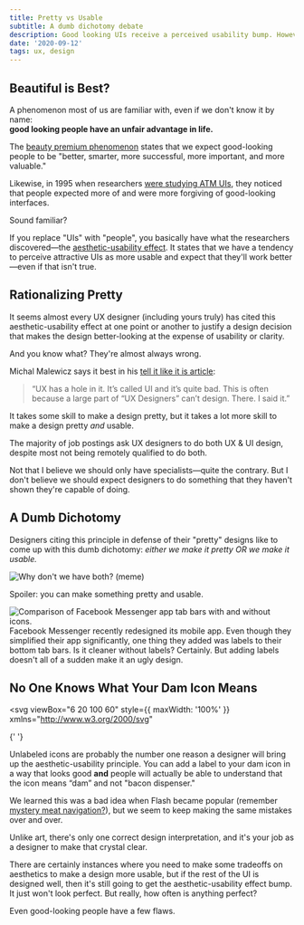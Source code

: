 ```yaml
---
title: Pretty vs Usable
subtitle: A dumb dichotomy debate
description: Good looking UIs receive a perceived usability bump. However, that doesn't mean we should be sacrificing usability in order to make the design as pretty as possible.
date: '2020-09-12'
tags: ux, design
---
```


## Beautiful is Best?

A phenomenon most of us are familiar with, even if we don't know it by name:  
**good looking people have an unfair advantage in life.**

The [beauty premium phenomenon](https://en.wikipedia.org/wiki/Physical_attractiveness_stereotype#Beauty_premium_phenomenon) states that we expect good-looking people to be "better, smarter, more successful, more important, and more valuable."

Likewise, in 1995 when researchers [were studying ATM UIs](https://www.researchgate.net/publication/290957555_Apparent_usability_vs_inherent_usability_experimental_analysis_on_the_determinants_of_the_apparent_usability), they noticed that people expected more of and were more forgiving of good-looking interfaces.

Sound familiar?

If you replace "UIs" with "people", you basically have what the researchers discovered—the [aesthetic-usability effect](https://www.nngroup.com/articles/aesthetic-usability-effect/). It states that we have a tendency to perceive attractive UIs as more usable and expect that they'll work better—even if that isn't true.

## Rationalizing Pretty

It seems almost every UX designer (including yours truly) has cited this aesthetic-usability effect at one point or another to justify a design decision that makes the design better-looking at the expense of usability or clarity.

And you know what? They're almost always wrong.

Michal Malewicz says it best in his [tell it like it is article](https://uxdesign.cc/ux-has-pretty-bad-ux-fd2702e5c22a):

> “UX has a hole in it. It’s called UI and it’s quite bad. This is often because a large part of “UX Designers” can’t design. There. I said it.”

It takes some skill to make a design pretty, but it takes a lot more skill to make a design pretty _and_ usable.

The majority of job postings ask UX designers to do both UX & UI design, despite most not being remotely qualified to do both.

Not that I believe we should only have specialists—quite the contrary. But I don't believe we should expect designers to do something that they haven't shown they're capable of doing.

## A Dumb Dichotomy

Designers citing this principle in defense of their "pretty" designs like to come up with this dumb dichotomy: _either we make it pretty OR we make it usable._

![Why don't we have both? (meme)](./why-not-both.gif)

Spoiler: you can make something pretty and usable.

![Comparison of Facebook Messenger app tab bars with and without icons.](./fb-messenger-icons.jpg)
Facebook Messenger recently redesigned its mobile app. Even though they simplified their app significantly, one thing they added was labels to their bottom tab bars. Is it cleaner without labels? Certainly. But adding labels doesn't all of a sudden make it an ugly design.

## No One Knows What Your Dam Icon Means

<svg
  viewBox="6 20 100 60"
  style={{ maxWidth: '100%' }}
  xmlns="http://www.w3.org/2000/svg"
>
  <path d="M62.43 77.004a2.392 2.392 0 01-2.394 2.394l-18.774.004a2.392 2.392 0 01-2.394-2.394V22.996a2.395 2.395 0 012.394-2.395h10.802a2.395 2.395 0 012.394 2.395zM93.133 59.227c-1.457 0-2.469-.676-3.441-1.328-.922-.613-1.793-1.195-3.067-1.195-1.18 0-2.015.496-2.98 1.07-1.145.68-2.442 1.453-4.457 1.453s-3.207-.77-4.258-1.445c-.895-.578-1.672-1.078-2.914-1.078-1.492 0-2.793.695-4.055 1.367-1.11.594-2.16 1.156-3.25 1.156a.795.795 0 01-.797-.797c0-.441.356-.797.797-.797.692 0 1.57-.469 2.5-.969 1.367-.73 2.914-1.558 4.805-1.558 1.715 0 2.812.707 3.777 1.332.95.613 1.848 1.191 3.395 1.191 1.578 0 2.582-.597 3.64-1.23 1.07-.637 2.18-1.297 3.797-1.297 1.758 0 2.922.777 3.95 1.465.85.566 1.581 1.058 2.558 1.058a.802.802 0 010 1.602zM93.133 75.711c-1.457 0-2.469-.676-3.441-1.324-.922-.613-1.793-1.196-3.067-1.196-1.18 0-2.015.497-2.98 1.07-1.145.68-2.442 1.454-4.457 1.454s-3.207-.77-4.258-1.445c-.895-.579-1.672-1.075-2.914-1.075-1.492 0-2.793.696-4.055 1.368-1.11.593-2.16 1.156-3.25 1.156-.441 0-.797-.356-.797-.797s.356-.797.797-.797c.692 0 1.57-.473 2.5-.969 1.367-.73 2.914-1.558 4.805-1.558 1.715 0 2.812.707 3.777 1.332.95.613 1.848 1.191 3.395 1.191 1.578 0 2.582-.598 3.64-1.23 1.07-.637 2.18-1.297 3.797-1.297 1.758 0 2.922.777 3.95 1.464.85.567 1.581 1.06 2.558 1.06.441 0 .797.355.797.796 0 .441-.36.797-.797.797zM93.133 67.512c-1.457 0-2.469-.676-3.441-1.328-.922-.613-1.793-1.195-3.067-1.195-1.18 0-2.015.496-2.98 1.07-1.145.683-2.442 1.453-4.457 1.453s-3.207-.77-4.258-1.445c-.895-.578-1.672-1.074-2.914-1.074-1.492 0-2.793.695-4.055 1.367-1.11.593-2.16 1.156-3.25 1.156a.798.798 0 010-1.594c.692 0 1.57-.469 2.5-.969 1.367-.73 2.914-1.554 4.805-1.554 1.715 0 2.812.707 3.777 1.332.95.613 1.848 1.191 3.395 1.191 1.578 0 2.582-.598 3.64-1.23 1.07-.637 2.18-1.297 3.797-1.297 1.758 0 2.922.777 3.95 1.464.85.567 1.581 1.06 2.558 1.06.441 0 .797.355.797.796a.8.8 0 01-.797.797zM35.297 36.098c-1.457 0-2.469-.676-3.441-1.328-.922-.617-1.793-1.2-3.063-1.2-1.184 0-2.016.497-2.98 1.071-1.145.684-2.442 1.453-4.461 1.453-2.016 0-3.207-.77-4.258-1.445-.895-.578-1.668-1.078-2.914-1.078-1.489 0-2.793.695-4.055 1.37-1.113.595-2.164 1.157-3.254 1.157a.795.795 0 01-.797-.797c0-.441.356-.797.797-.797.692 0 1.57-.469 2.504-.969 1.367-.73 2.914-1.554 4.805-1.554 1.715 0 2.812.707 3.777 1.332.95.613 1.848 1.191 3.395 1.191 1.578 0 2.582-.597 3.644-1.226 1.07-.637 2.176-1.297 3.797-1.297 1.758 0 2.922.777 3.95 1.464.85.567 1.585 1.06 2.558 1.06.441 0 .797.355.797.796a.806.806 0 01-.801.797zM35.297 52.582c-1.457 0-2.469-.676-3.441-1.328-.922-.613-1.793-1.195-3.063-1.195-1.184 0-2.016.496-2.98 1.07-1.145.683-2.442 1.453-4.461 1.453-2.016 0-3.207-.77-4.258-1.445-.895-.578-1.668-1.075-2.914-1.075-1.489 0-2.793.696-4.055 1.368-1.113.59-2.164 1.152-3.254 1.152-.441 0-.797-.355-.797-.797s.356-.797.797-.797c.692 0 1.57-.469 2.504-.965 1.367-.73 2.914-1.558 4.805-1.558 1.715 0 2.812.707 3.777 1.332.95.613 1.848 1.191 3.395 1.191 1.578 0 2.582-.597 3.644-1.23 1.07-.637 2.176-1.297 3.797-1.297 1.758 0 2.922.781 3.95 1.465.85.566 1.585 1.058 2.558 1.058.441 0 .797.356.797.797a.807.807 0 01-.801.8zM35.297 44.379c-1.457 0-2.469-.676-3.441-1.324-.922-.617-1.793-1.2-3.063-1.2-1.184 0-2.016.497-2.98 1.07-1.145.68-2.442 1.454-4.461 1.454-2.016 0-3.207-.77-4.258-1.445-.895-.578-1.668-1.078-2.914-1.078-1.489 0-2.793.695-4.055 1.367-1.113.594-2.164 1.156-3.254 1.156a.795.795 0 01-.797-.797c0-.441.356-.797.797-.797.692 0 1.57-.469 2.504-.969 1.367-.73 2.914-1.554 4.805-1.554 1.715 0 2.812.707 3.777 1.332.95.613 1.848 1.191 3.395 1.191 1.578 0 2.582-.597 3.644-1.23 1.07-.637 2.176-1.297 3.797-1.297 1.758 0 2.922.777 3.95 1.465.85.566 1.585 1.058 2.558 1.058.441 0 .797.356.797.797a.807.807 0 01-.801.8zM35.297 60.234c-1.457 0-2.469-.676-3.441-1.324-.922-.613-1.793-1.195-3.063-1.195-1.184 0-2.016.496-2.98 1.07-1.145.68-2.442 1.453-4.461 1.453-2.016 0-3.207-.77-4.258-1.445-.895-.575-1.668-1.075-2.914-1.075-1.489 0-2.793.696-4.055 1.368-1.113.593-2.164 1.156-3.254 1.156a.795.795 0 01-.797-.797c0-.441.356-.797.797-.797.692 0 1.57-.473 2.504-.969 1.367-.73 2.914-1.554 4.805-1.554 1.715 0 2.812.707 3.777 1.332.95.613 1.848 1.191 3.395 1.191 1.578 0 2.582-.598 3.644-1.23 1.07-.637 2.176-1.293 3.797-1.293 1.758 0 2.922.777 3.95 1.464.85.567 1.585 1.059 2.558 1.059.441 0 .797.355.797.797a.802.802 0 01-.801.789zM35.297 76.723c-1.457 0-2.469-.676-3.441-1.324-.922-.617-1.793-1.196-3.063-1.196-1.184 0-2.016.497-2.98 1.07-1.145.68-2.442 1.454-4.461 1.454-2.016 0-3.207-.77-4.258-1.445-.895-.579-1.668-1.075-2.914-1.075-1.489 0-2.793.696-4.055 1.368-1.113.593-2.164 1.156-3.254 1.156-.441 0-.797-.356-.797-.797s.356-.797.797-.797c.692 0 1.57-.473 2.504-.969 1.367-.73 2.914-1.558 4.805-1.558 1.715 0 2.812.707 3.777 1.332.95.613 1.848 1.191 3.395 1.191 1.578 0 2.582-.598 3.644-1.23 1.07-.637 2.176-1.297 3.797-1.297 1.758 0 2.922.777 3.95 1.464.85.567 1.585 1.06 2.558 1.06.441 0 .797.355.797.796a.804.804 0 01-.801.797zM35.297 68.52c-1.457 0-2.469-.676-3.441-1.328-.922-.613-1.793-1.195-3.063-1.195-1.184 0-2.016.496-2.98 1.07-1.145.683-2.442 1.453-4.461 1.453-2.016 0-3.207-.77-4.258-1.445C16.199 66.497 15.426 66 14.18 66c-1.489 0-2.793.696-4.055 1.368-1.113.593-2.164 1.156-3.254 1.156a.795.795 0 01-.797-.797c0-.441.356-.797.797-.797.692 0 1.57-.469 2.504-.969 1.367-.73 2.914-1.558 4.805-1.558 1.715 0 2.812.707 3.777 1.332.95.613 1.848 1.191 3.395 1.191 1.578 0 2.582-.597 3.644-1.23 1.07-.637 2.176-1.297 3.797-1.297 1.758 0 2.922.777 3.95 1.469.85.566 1.585 1.058 2.558 1.058.441 0 .797.356.797.797a.806.806 0 01-.801.797z" />
</svg>{' '}

Unlabeled icons are probably the number one reason a designer will bring up the aesthetic-usability principle. You can add a label to your dam icon in a way that looks good **and** people will actually be able to understand that the icon means “dam” and not "bacon dispenser."

We learned this was a bad idea when Flash became popular (remember [mystery meat navigation?](http://www.webpagesthatsuck.com/mysterymeatnavigation.html)), but we seem to keep making the same mistakes over and over.

Unlike art, there's only one correct design interpretation, and it's your job as a designer to make that crystal clear.

There are certainly instances where you need to make some tradeoffs on aesthetics to make a design more usable, but if the rest of the UI is designed well, then it's still going to get the aesthetic-usability effect bump. It just won't look perfect. But really, how often is anything perfect?

Even good-looking people have a few flaws.
